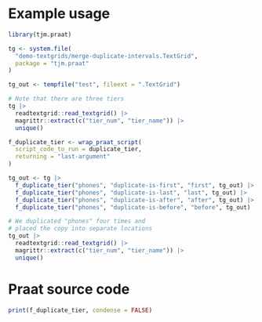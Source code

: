 # Example usage

```r
library(tjm.praat)

tg <- system.file(
  "demo-textgrids/merge-duplicate-intervals.TextGrid",
  package = "tjm.praat"
)

tg_out <- tempfile("test", fileext = ".TextGrid")

# Note that there are three tiers
tg |> 
  readtextgrid::read_textgrid() |> 
  magrittr::extract(c("tier_num", "tier_name")) |> 
  unique()

f_duplicate_tier <- wrap_praat_script(
  script_code_to_run = duplicate_tier,
  returning = "last-argument"
)

tg_out <- tg |> 
  f_duplicate_tier("phones", "duplicate-is-first", "first", tg_out) |> 
  f_duplicate_tier("phones", "duplicate-is-last", "last", tg_out) |> 
  f_duplicate_tier("phones", "duplicate-is-after", "after", tg_out) |> 
  f_duplicate_tier("phones", "duplicate-is-before", "before", tg_out)

# We duplicated "phones" four times and 
# placed the copy into separate locations
tg_out |> 
  readtextgrid::read_textgrid() |> 
  magrittr::extract(c("tier_num", "tier_name")) |> 
  unique()
```

# Praat source code

```r
print(f_duplicate_tier, condense = FALSE)
```

